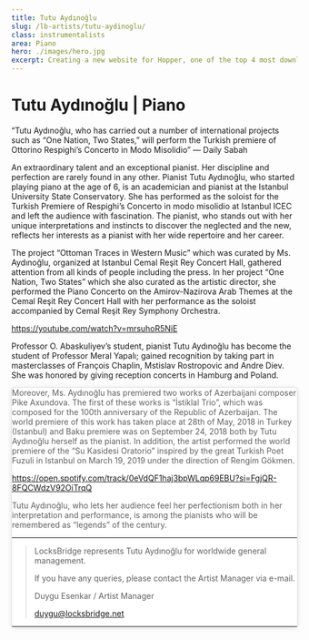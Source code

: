 ```yaml
---
title: Tutu Aydınoğlu
slug: /lb-artists/tutu-aydinoglu/
class: instrumentalists
area: Piano
hero: ./images/hero.jpg
excerpt: Creating a new website for Hopper, one of the top 4 most downloaded travel apps in the U.S, along with Uber, Lyft.
---
```


# Tutu Aydınoğlu | Piano

“Tutu Aydınoğlu, who has carried out a number of international projects such as “One Nation, Two States,” will perform the Turkish premiere of Ottorino Respighi’s Concerto in Modo Misolidio” — Daily Sabah

An extraordinary talent and an exceptional pianist. Her discipline and perfection are rarely found in any other. Pianist Tutu Aydınoğlu, who started playing piano at the age of 6, is an academician and pianist at the Istanbul University State Conservatory. She has performed as the soloist for the Turkish Premiere of Respighi’s Concerto in modo misolidio at Istanbul ICEC and left the audience with fascination. The pianist, who stands out with her unique interpretations and instincts to discover the neglected and the new, reflects her interests as a pianist with her wide repertoire and her career.

The project “Ottoman Traces in Western Music” which was curated by Ms. Aydınoğlu, organized at Istanbul Cemal Reşit Rey Concert Hall, gathered attention from all kinds of people including the press. In her project “One Nation, Two States” which she also curated as the artistic director, she performed the Piano Concerto on the Amirov-Nazirova Arab Themes at the Cemal Reşit Rey Concert Hall with her performance as the soloist accompanied by Cemal Reşit Rey Symphony Orchestra.

https://youtube.com/watch?v=mrsuhoR5NiE

Professor O. Abaskuliyev’s student, pianist Tutu Aydınoğlu has become the student of Professor Meral Yapalı; gained recognition by taking part in masterclasses of François Chaplin, Mstislav Rostropovic and Andre Diev. She was honored by giving reception concerts in Hamburg and Poland.

<blockquote
  class="instagram-media"
  data-instgrm-captioned
  data-instgrm-permalink="https://www.instagram.com/p/xrG1fNzK3A/?utm_source=ig_embed&amp;utm_campaign=loading"
  data-instgrm-version="12"
  style="background:#FFF; border:0; border-radius:3px; box-shadow:0 0 1px 0 rgba(0,0,0,0.5),0 1px 10px 0 rgba(0,0,0,0.15); margin: 1px; max-width:540px; min-width:326px; padding:0; width:99.375%; width:-webkit-calc(100% - 2px); width:calc(100% - 2px);"
/>

Moreover, Ms. Aydınoğlu has premiered two works of Azerbaijani composer Pike Axundova. The first of these works is “İstiklal Trio”, which was composed for the 100th anniversary of the Republic of Azerbaijan. The world premiere of this work has taken place at 28th of May, 2018 in Turkey (Istanbul) and Baku premiere was on September 24, 2018 both by Tutu Aydınoğlu herself as the pianist. In addition, the artist performed the world premiere of the “Su Kasidesi Oratorio” inspired by the great Turkish Poet Fuzuli in Istanbul on March 19, 2019 under the direction of Rengim Gökmen.

https://open.spotify.com/track/0eVdQF1haj3bpWLqp69EBU?si=FgjQR-8FQCWdzV92OiTrqQ

Tutu Aydınoğlu, who lets her audience feel her perfectionism both in her interpretation and performance, is among the pianists who will be remembered as “legends” of the century.

- - -

>LocksBridge represents Tutu Aydınoğlu for worldwide general management.
>
>If you have any queries, please contact the Artist Manager via e-mail.
>
>Duygu Esenkar / Artist Manager
>
>[duygu@locksbridge.net](mailto:duygu@locksbridge.net)
- - -
